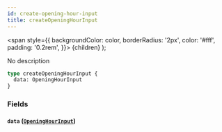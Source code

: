 ```yaml
---
id: create-opening-hour-input
title: createOpeningHourInput
---
```


<span
style={{
      backgroundColor: color,
      borderRadius: '2px',
      color: '#fff',
      padding: '0.2rem',
    }}>
{children}
</span>
);

No description

```graphql
type createOpeningHourInput {
  data: OpeningHourInput
}
```

### Fields

#### `data` ([`OpeningHourInput`](/v1/inputs/opening-hour-input))
